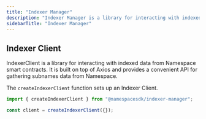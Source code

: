 ```yaml
---
title: "Indexer Manager"
description: "Indexer Manager is a library for interacting with indexed data from Namespace smart contracts."
sidebarTitle: "Indexer Manager"
---
```


## Indexer Client

IndexerClient is a library for interacting with indexed data from Namespace smart contracts. It is built on top of Axios and provides a convenient API for gathering subnames data from Namespace.

The `createIndexerClient` function sets up an Indexer Client.

```typescript
import { createIndexerClient } from "@namespacesdk/indexer-manager";

const client = createIndexerClient({});
```
